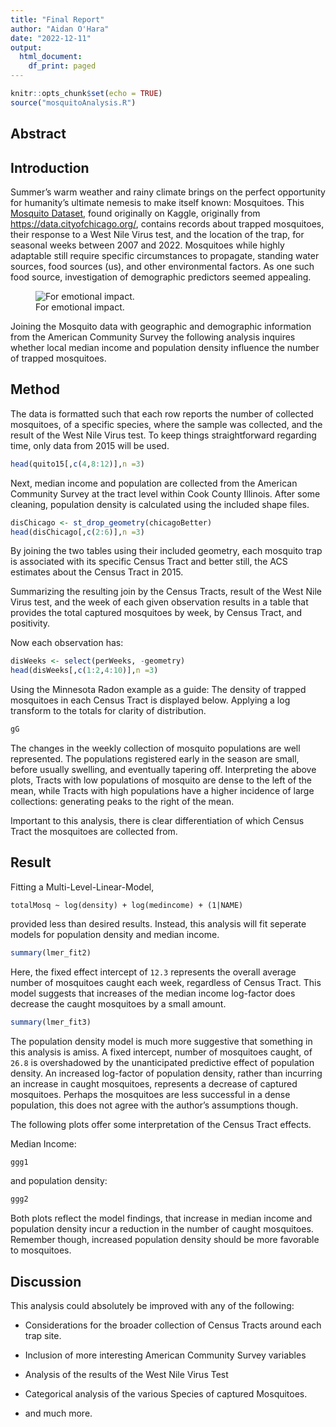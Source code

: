 ```yaml
---
title: "Final Report"
author: "Aidan O'Hara"
date: "2022-12-11"
output:
  html_document: 
    df_print: paged
---
```


```r
knitr::opts_chunk$set(echo = TRUE)
source("mosquitoAnalysis.R")
```

## Abstract

## Introduction

Summer's warm weather and rainy climate brings on the perfect opportunity for humanity's ultimate nemesis to make itself known: Mosquitoes. This [Mosquito Dataset](https://www.kaggle.com/datasets/chicago/chicago-west-nile-virus-mosquito-test-results/metadata), found originally on Kaggle, originally from <https://data.cityofchicago.org/>, contains records about trapped mosquitoes, their response to a West Nile Virus test, and the location of the trap, for seasonal weeks between 2007 and 2022. Mosquitoes while highly adaptable still require specific circumstances to propagate, standing water sources, food sources (us), and other environmental factors. As one such food source, investigation of demographic predictors seemed appealing.

![For emotional impact.](http://t1.gstatic.com/licensed-image?q=tbn:ANd9GcT4OGOxa0KIR6dVwmKFqbHKhOeiMCdy8ncp0KRgrhZSrlWgfrqxDq31UQGrdwx1oUTrApUnFIPMAOtF7MQ)

Joining the Mosquito data with geographic and demographic information from the American Community Survey the following analysis inquires whether local median income and population density influence the number of trapped mosquitoes.

## Method

The data is formatted such that each row reports the number of collected mosquitoes, of a specific species, where the sample was collected, and the result of the West Nile Virus test. To keep things straightforward regarding time, only data from 2015 will be used.

```r
head(quito15[,c(4,8:12)],n =3)
```

Next, median income and population are collected from the American Community Survey at the tract level within Cook County Illinois. After some cleaning, population density is calculated using the included shape files.

```r
disChicago <- st_drop_geometry(chicagoBetter)
head(disChicago[,c(2:6)],n =3)
```

By joining the two tables using their included geometry, each mosquito trap is associated with its specific Census Tract and better still, the ACS estimates about the Census Tract in 2015.

Summarizing the resulting join by the Census Tracts, result of the West Nile Virus test, and the week of each given observation results in a table that provides the total captured mosquitoes by week, by Census Tract, and positivity.

Now each observation has:

```r
disWeeks <- select(perWeeks, -geometry)
head(disWeeks[,c(1:2,4:10)],n =3)
```

Using the Minnesota Radon example as a guide: The density of trapped mosquitoes in each Census Tract is displayed below. Applying a log transform to the totals for clarity of distribution.

```r
gG
```

The changes in the weekly collection of mosquito populations are well represented. The populations registered early in the season are small, before usually swelling, and eventually tapering off. Interpreting the above plots, Tracts with low populations of mosquito are dense to the left of the mean, while Tracts with high populations have a higher incidence of large collections: generating peaks to the right of the mean.

Important to this analysis, there is clear differentiation of which Census Tract the mosquitoes are collected from.

## Result

Fitting a Multi-Level-Linear-Model,

`totalMosq ~ log(density) + log(medincome) + (1|NAME)`

provided less than desired results. Instead, this analysis will fit seperate models for population density and median income.

```r
summary(lmer_fit2)
```

Here, the fixed effect intercept of `12.3` represents the overall average number of mosquitoes caught each week, regardless of Census Tract. This model suggests that increases of the median income log-factor does decrease the caught mosquitoes by a small amount.

```r
summary(lmer_fit3)
```

The population density model is much more suggestive that something in this analysis is amiss. A fixed intercept, number of mosquitoes caught, of `26.8` is overshadowed by the unanticipated predictive effect of population density. An increased log-factor of population density, rather than incurring an increase in caught mosquitoes, represents a decrease of captured mosquitoes. Perhaps the mosquitoes are less successful in a dense population, this does not agree with the author's assumptions though.

The following plots offer some interpretation of the Census Tract effects.

Median Income:

```r
ggg1
```

and population density:

```r
ggg2
```

Both plots reflect the model findings, that increase in median income and population density incur a reduction in the number of caught mosquitoes. Remember though, increased population density should be more favorable to mosquitoes.

## Discussion 

This analysis could absolutely be improved with any of the following:

-   Considerations for the broader collection of Census Tracts around each trap site.

-   Inclusion of more interesting American Community Survey variables

-   Analysis of the results of the West Nile Virus Test

-   Categorical analysis of the various Species of captured Mosquitoes.

-   and much more.

